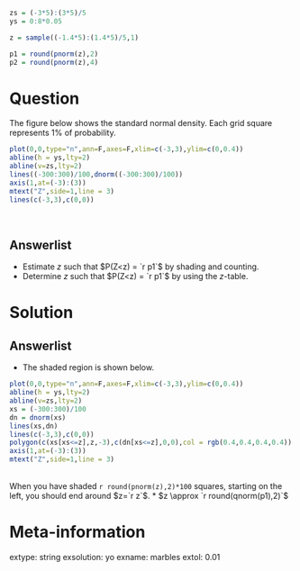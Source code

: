 
```r
zs = (-3*5):(3*5)/5
ys = 0:8*0.05

z = sample((-1.4*5):(1.4*5)/5,1)

p1 = round(pnorm(z),2)
p2 = round(pnorm(z),4)

```

Question
========

The figure below shows the standard normal density. Each grid square represents 1% of probability.

```r
plot(0,0,type="n",ann=F,axes=F,xlim=c(-3,3),ylim=c(0,0.4))
abline(h = ys,lty=2)
abline(v=zs,lty=2)
lines((-300:300)/100,dnorm((-300:300)/100))
axis(1,at=(-3):(3))
mtext("Z",side=1,line = 3)
lines(c(-3,3),c(0,0))
```
\

Answerlist
--------

* Estimate $z$ such that $P(Z<z) = `r p1`$ by shading and counting.
* Determine $z$ such that $P(Z<z) = `r p1`$ by using the $z$-table.


Solution
========

Answerlist
--------

* The shaded region is shown below. \newline
```r
plot(0,0,type="n",ann=F,axes=F,xlim=c(-3,3),ylim=c(0,0.4))
abline(h = ys,lty=2)
abline(v=zs,lty=2)
xs = (-300:300)/100
dn = dnorm(xs)
lines(xs,dn)
lines(c(-3,3),c(0,0))
polygon(c(xs[xs<=z],z,-3),c(dn[xs<=z],0,0),col = rgb(0.4,0.4,0.4,0.4))
axis(1,at=(-3):(3))
mtext("Z",side=1,line = 3)
```
\
\newline
When you have shaded `r round(pnorm(z),2)*100` squares, starting on the left, you should end around $z=`r z`$.
* $z \approx `r round(qnorm(p1),2)`$ 



Meta-information
============
extype: string
exsolution: yo
exname: marbles
extol: 0.01
